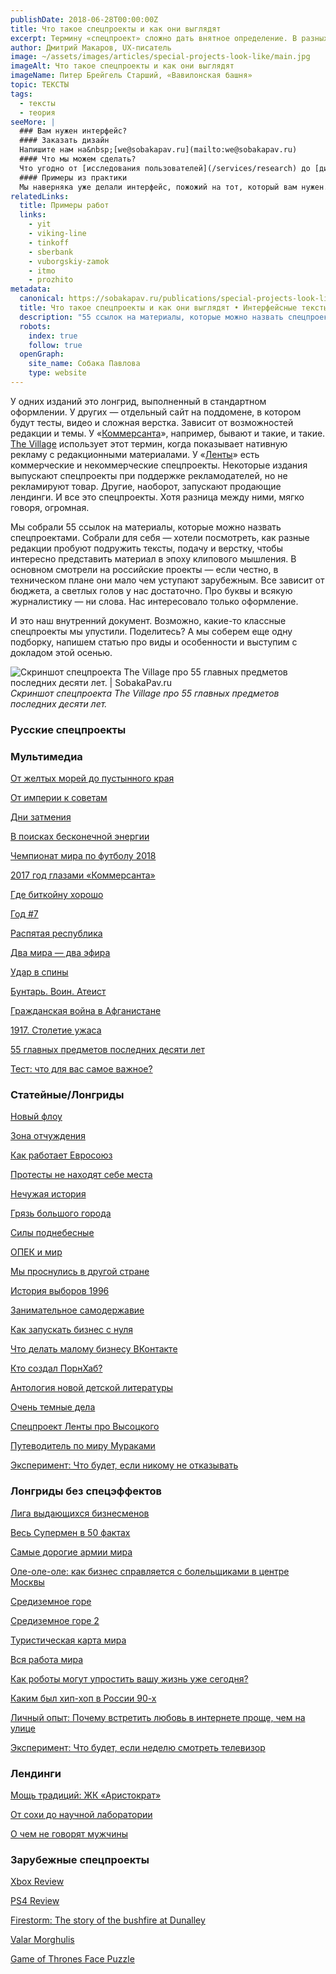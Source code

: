 ```yaml
---
publishDate: 2018-06-28T00:00:00Z
title: Что такое спецпроекты и как они выглядят
excerpt: Термину «спецпроект» сложно дать внятное определение. В разных СМИ его понимают по-разному.
author: Дмитрий Макаров, UX-писатель
image: ~/assets/images/articles/special-projects-look-like/main.jpg
imageAlt: Что такое спецпроекты и как они выглядят
imageName: Питер Брейгель Старший, «Вавилонская башня»
topic: ТЕКСТЫ
tags:
  - тексты
  - теория
seeMore: |
  ### Вам нужен интерфейс?
  #### Заказать дизайн
  Напишите нам на&nbsp;[we@sobakapav.ru](mailto:we@sobakapav.ru)
  #### Что мы можем сделать?
  Что угодно от [исследования пользователей](/services/research) до [дизайна интерфейса под ключ](/services/ux-design). 
  #### Примеры из практики
  Мы наверняка уже делали интерфейс, пожожий на тот, который вам нужен. [Проверьте](https://sobakapav.ru/portfolio).
relatedLinks:
  title: Примеры работ
  links:
    - yit
    - viking-line
    - tinkoff
    - sberbank
    - vuborgskiy-zamok
    - itmo
    - prozhito
metadata:
  canonical: https://sobakapav.ru/publications/special-projects-look-like
  title: Что такое спецпроекты и как они выглядят • Интерфейсные тексты
  description: "55 ссылок на материалы, которые можно назвать спецпроектами"
  robots:
    index: true
    follow: true
  openGraph:
    site_name: Собака Павлова
    type: website
---
```



У одних изданий это лонгрид, выполненный в стандартном оформлении. У других — отдельный сайт на поддомене, в котором будут тесты, видео и сложная верстка. Зависит от возможностей редакции и темы. У «[Коммерсанта](https://www.kommersant.ru/)», например, бывают и такие, и такие. [The Village](https://www.the-village.ru/) использует этот термин, когда показывает нативную рекламу с редакционными материалами. У «[Ленты](https://lenta.ru/)» есть коммерческие и некоммерческие спецпроекты. Некоторые издания выпускают спецпроекты при поддержке рекламодателей, но не рекламируют товар. Другие, наоборот, запускают продающие лендинги. И все это спецпроекты. Хотя разница между ними, мягко говоря, огромная.

Мы собрали 55 ссылок на материалы, которые можно назвать спецпроектами. Собрали для себя — хотели посмотреть, как разные редакции пробуют подружить тексты, подачу и верстку, чтобы интересно представить материал в эпоху клипового мышления. В основном смотрели на российские проекты — если честно, в техническом плане они мало чем уступают зарубежным. Все зависит от бюджета, а светлых голов у нас достаточно. Про буквы и всякую журналистику — ни слова. Нас интересовало только оформление.

И это наш внутренний документ. Возможно, какие-то классные спецпроекты мы упустили. Поделитесь? А мы соберем еще одну подборку, напишем статью про виды и особенности и выступим с докладом этой осенью.

![Скриншот спецпроекта The Village про 55 главных предметов последних десяти лет. | SobakaPav.ru](~/assets/images/articles/special-projects-look-like/1.png)
_Скриншот спецпроекта The Village про 55 главных предметов последних десяти лет._

### Русские спецпроекты

### Мультимедиа

[От желтых морей до пустынного края](https://www.kommersant.ru/doc/3627583)

[От империи к советам](https://www.kommersant.ru/doc/3212641)

[Дни затмения](http://1991.lenta.ru/)

[В поисках бесконечной энергии](https://ria.ru/science/20161122/1481884823.html)

[Чемпионат мира по футболу 2018](https://www.kommersant.ru/world_cup_2018?from=header_cup)

[2017 год глазами «Коммерсанта»](https://www.kommersant.ru/doc/3501786)

[Где биткойну хорошо](https://www.kommersant.ru/doc/3498021)

[Год #7](https://www.kommersant.ru/doc/3306051)

[Распятая республика](https://www.kommersant.ru/projects/lepenisation)

[Два мира — два эфира](https://www.kommersant.ru/doc/3095781)

[Удар в спины](https://www.kommersant.ru/projects/su24)

[Бунтарь. Воин. Атеист](https://vereshchagin.lenta.ru/)

[Гражданская война в Афганистане](https://afghan.lenta.ru/)

[1917. Столетие ужаса](https://revolution.lenta.ru/)

[55 главных предметов последних десяти лет](https://www.the-village.ru/village/people/specials/290612-avitoten)

[Тест: что для вас самое важное?](https://www.the-village.ru/village/people/specials/288198-bayer)

### Статейные/Лонгриды

[Новый флоу](http://the-flow.ru/new-flow)

[Зона отчуждения](https://www.kommersant.ru/projects/chernobyl)

[Как работает Евросоюз](https://www.kommersant.ru/projects/eu)

[Протесты не находят себе места](https://www.kommersant.ru/doc/3502006)

[Нечужая история](https://www.kommersant.ru/doc/3453539)

[Грязь большого города](https://www.kommersant.ru/doc/3449313)

[Силы поднебесные](https://www.kommersant.ru/doc/3336452)

[ОПЕК и мир](https://www.kommersant.ru/doc/3154794)

[Мы проснулись в другой стране](https://www.kommersant.ru/doc/2258104)

[История выборов 1996](https://www.kommersant.ru/doc/3029908)

[Занимательное самодержавие](https://www.kommersant.ru/doc/3024176)

[Как запускать бизнес с нуля](https://incrussia.ru/start/)

[Что делать малому бизнесу ВКонтакте](https://incrussia.ru/vk/)

[Кто создал ПорнХаб?](https://pornopoly.lenta.ru/)

[Антология новой детской литературы](https://lenta.ru/themes/2015/07/07/deti/)

[Очень темные дела](http://darknet.lenta.ru/)

[Спецпроект Ленты про Высоцкого](http://vysotsky.lenta.ru/)

[Путеводитель по миру Мураками](http://murakami.lenta.ru/)

[Эксперимент: Что будет, если никому не отказывать](https://www.the-village.ru/village/people/specials/287582-eksperiment-chto-budet-esli-nikomu-ne-otkazyvat)

### Лонгриды без спецэффектов

[Лига выдающихся бизнесменов](https://www.kommersant.ru/doc/3519991)

[Весь Супермен в 50 фактах](https://www.kommersant.ru/doc/3651318)

[Самые дорогие армии мира](https://www.kommersant.ru/doc/3288771)

[Оле-оле-оле: как бизнес справляется с болельщиками в центре Москвы](https://incrussia.ru/understand/ole-ole-ole-kak-biznes-spravlyaetsya-s-bolelshhikami-v-tsentre-moskvy-pri-pomoshhi-alkogolya-politsii-s-uchastiem-rospotrebnadzora/)

[Средиземное горе](https://www.kommersant.ru/projects/deadlyroute)

[Средиземное горе 2](https://www.kommersant.ru/projects/trappedinitaly)

[Туристическая карта мира](https://www.kommersant.ru/doc/3078236)

[Вся работа мира](https://www.kommersant.ru/doc/3023084)

[Как роботы могут упростить вашу жизнь уже сегодня?](https://www.the-village.ru/village/weekend/specials-weekend/315355-detroit)

[Каким был хип-хоп в России 90-х](https://www.the-village.ru/village/service-shopping/specials-style/311887-reebok)

[Личный опыт: Почему встретить любовь в интернете проще, чем на улице](https://www.the-village.ru/village/people/specials/312309-badoo)

[Эксперимент: Что будет, если неделю смотреть телевизор](https://www.the-village.ru/village/people/specials/293138-megafon-tv)

### Лендинги

[Мощь традиций: ЖК «Аристократ»](https://ufaprojects.kommersant.ru/gk-aristocrat)

[От сохи до научной лаборатории](http://kubanagro15.lenta.ru/)

[О чем не говорят мужчины](http://afalaza.lenta.ru/#s1)

### Зарубежные спецпроекты

[Xbox Review](https://www.polygon.com/a/xbox-one-review)

[PS4 Review](https://www.polygon.com/a/ps4-review)

[Firestorm: The story of the bushfire at Dunalley](https://www.theguardian.com/world/interactive/2013/may/26/firestorm-bushfire-dunalley-holmes-family)

[Valar Morghulis](https://www.washingtonpost.com/graphics/entertainment/game-of-thrones/?noredirect=on&utm_term=.61c5a23c5912)

[Game of Thrones Face Puzzle](https://www.buzzfeed.com/dorsey/game-of-thrones-face-puzzles?utm_term=.uajVXqMEkj#.cgkoyJKQ63)
